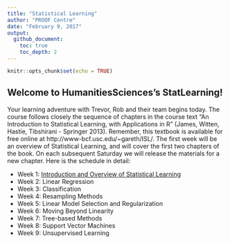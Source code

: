 ```yaml
---
title: "Statistical Learning"
author: "PROOF Centre"
date: "February 9, 2017"
output:
  github_document:
    toc: true
    toc_depth: 2
---
```


```r
knitr::opts_chunk$set(echo = TRUE)
```

## Welcome to HumanitiesSciences's StatLearning!

Your learning adventure with Trevor, Rob and their team begins today.
The course follows closely the sequence of chapters in the course text "An Introduction to Statistical Learning, with Applications in R" (James, Witten, Hastie, Tibshirani - Springer 2013). Remember, this textbook is available for free online at http://www-bcf.usc.edu/~gareth/ISL/.
The first week will be an overview of Statistical Learning, and will cover the first two chapters of the book. On each subsequent Saturday we will release the materials for a new chapter. Here is the schedule in detail:

  * Week 1: [Introduction and Overview of Statistical Learning](https://github.com/singha53/MOOC/blob/master/StatLearn/chapters1.2.md)
  * Week 2: Linear Regression
  * Week 3: Classification
  * Week 4: Resampling Methods 
  * Week 5: Linear Model Selection and Regularization
  * Week 6: Moving Beyond Linearity
  * Week 7: Tree-based Methods
  * Week 8: Support Vector Machines
  * Week 9: Unsupervised Learning

